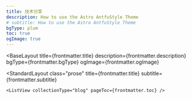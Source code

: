 ```yaml
---
title: 技术分享
description: How to use the Astro AntfuStyle Theme
# subtitle: How to use the Astro AntfuStyle Theme
bgType: plum
toc: true
ogImage: true
---
```



<BaseLayout
  title={frontmatter.title}
  description={frontmatter.description}
  bgType={frontmatter.bgType}
  ogImage={frontmatter.ogImage}
>
  <StandardLayout
    class="prose"
    title={frontmatter.title}
    subtitle={frontmatter.subtitle}
  >
    <ListView collectionType="blog" pageToc={frontmatter.toc} />
  </StandardLayout>
</BaseLayout>
